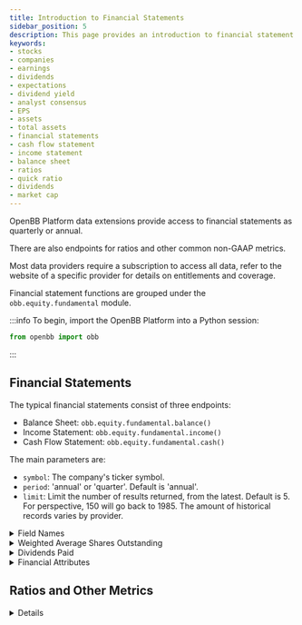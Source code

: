 ```yaml
---
title: Introduction to Financial Statements
sidebar_position: 5
description: This page provides an introduction to financial statement data available in the OpenBB Platform. This includes quarterly and annual reports, along with metrics and ratios by company. This guide provides examples for using the variety of sources.
keywords:
- stocks
- companies
- earnings
- dividends
- expectations
- dividend yield
- analyst consensus
- EPS
- assets
- total assets
- financial statements
- cash flow statement
- income statement
- balance sheet
- ratios
- quick ratio
- dividends
- market cap
---
```



<HeadTitle title="Financial Statements - Usage | OpenBB Platform Docs" />

OpenBB Platform data extensions provide access to financial statements as quarterly or annual.

There are also endpoints for ratios and other common non-GAAP metrics.

Most data providers require a subscription to access all data, refer to the website of a specific provider for details on entitlements and coverage.

Financial statement functions are grouped under the `obb.equity.fundamental` module.

:::info
To begin, import the OpenBB Platform into a Python session:

```python
from openbb import obb
```

:::

## Financial Statements

The typical financial statements consist of three endpoints:

- Balance Sheet: `obb.equity.fundamental.balance()`
- Income Statement: `obb.equity.fundamental.income()`
- Cash Flow Statement: `obb.equity.fundamental.cash()`

The main parameters are:

- `symbol`: The company's ticker symbol.
- `period`: 'annual' or 'quarter'. Default is 'annual'.
- `limit`: Limit the number of results returned, from the latest. Default is 5. For perspective, 150 will go back to 1985. The amount of historical records varies by provider.

<details>
<summary mdxType="summary">Field Names</summary>

:::info

- Every data provider has their own way of parsing and organizing the three financial statements.
- Items within each statement will vary by source and by the type of company reporting.
- Names of line items will vary by source.
- "Date" values may differ because they are from the period starting/ending or date of reporting.

:::

This example highlights how different providers will have different labels for company facts.

```python
import pandas as pd

df = pd.DataFrame()

df["yfinance"] = (
  obb.equity.fundamental.balance("TGT", provider="yfinance", limit=3)
  .to_df().get("total_assets")
)

df["fmp"] = (
  obb.equity.fundamental.balance("TGT", provider="fmp", limit=3)
  .to_df().get("total_assets")
)

df["intrinio"] = (
  obb.equity.fundamental.balance("TGT", provider="intrinio", limit=3)
  .to_df().get("total_assets")
)

df["polygon"] = (
  obb.equity.fundamental.balance("TGT", provider="polygon", limit=3)
  .to_df().get("total_assets")
)

df
```

|    |    yfinance |         fmp |    intrinio |     polygon |
|---:|------------:|------------:|------------:|------------:|
|  0 | 42779000000 | 42779000000 | 42779000000 | 42779000000 |
|  1 | 51248000000 | 51248000000 | 51248000000 | 51248000000 |
|  2 | 53811000000 | 53811000000 | 53811000000 | 53811000000 |
|  3 | 53335000000 | 53335000000 | 53335000000 | 53335000000 |

</details>

<details>
<summary mdxType="summary">Weighted Average Shares Outstanding</summary>

This key metric will be found under the income statement. It might also be called, 'basic', and the numbers do not include authorized but unissued shares.

A declining count over time is a sign that the company is returning capital to shareholders in the form of buy backs. Under ideal circumstances, it is more capital-efficient, for both company and shareholders, because distributions are double-taxed.

The company pays income tax on dividends paid, and the beneficiary pays income tax again on receipt.

A company will disclose how many shares are outstanding at the end of the period  as a weighted average over the reporting period - three months.

Let's take a look at Target. To make the numbers easier to read, we'll divide the entire column by one million.

```python
data = (
  obb.equity.fundamental.income("TGT", provider='fmp', limit=150, period="quarter")
  .to_df()
)

shares = data["weighted_average_basic_shares_outstanding"]/1000000
```

Where this data starts,

```python
shares.head(1)
```

| date       |   weighted_average_basic_shares_outstanding |
|:--------------------|--------------------------------------:|
| 1986-07-31 |                           1168.82 |

versus currently,

```python
shares.tail(1)
```

| date       |   weighted_average_basic_shares_outstanding |
|:--------------------|--------------------------------------:|
| 2023-10-31 |                           461.6 |

Thirty-seven years later, the share count is approaching a two-thirds reduction. That is 12.2% over the past five years.

```python
shares.pct_change(20).iloc[-1]
```

```console
-0.12
```

In four reporting periods, 1.3 million shares have been taken out of the float.

```python
shares.iloc[-4] - shares.iloc[-1]
```

```console
-1.3
```

With an average closing price of $144.27, that represents approximately $190M in buy backs.

```python
price = (
  obb.equity.price.historical("TGT", start_date="2022-10-01", provider="fmp")
  .to_df()
)

round((price["close"].mean()*1300000)/1000000, 2)
```

```console
187.55
```
</details>

<details>
<summary mdxType="summary">Dividends Paid</summary>

Dividends paid is in the cash flow statement. We can calculate the amount-per-share with the reported data.

```python
dividends = (
  obb.equity.fundamental.cash("TGT", provider='fmp', limit=150, period="quarter")
  .to_df()[["payment_of_dividends"]]
)

dividends["shares"] = data[["weighted_average_basic_shares_outstanding"]]
dividends["div_per_share"] = abs(dividends["payment_of_dividends"]/dividends["shares"])

dividends["div_per_share"].tail(4)
```

| date          |   div_per_share |
|:--------------|----------------:|
| 2023-01-28  |        -1.07973 |
| 2023-04-29  |        -1.07833 |
| 2023-07-29  |        -1.08102 |
| 2023-10-31  |        -1.09835 |

This can be compared against the real amounts paid to common share holders, as announced.

:::note
The dates immediately above represent the report date, dividends paid are attributed to the quarter they were paid in. The value from "2023-01-28" equates to the fourth quarter of 2022.
:::

```python
data = (
  obb.equity.fundamental.dividends("TGT", provider="fmp")
  .to_df()
  [["ex_dividend_date", "amount"]]
)
data.ex_dividend_date = data.ex_dividend_date.astype(str)
data.set_index("ex_dividend_date").loc["2023-08-15": "2022-11-15"]
```

| ex_dividend_date |   dividend |
|:--------------|-----------:|
| 2022-11-15  |       1.08 |
| 2023-02-14  |       1.08 |
| 2023-05-16  |       1.08 |
| 2023-08-15  |       1.1  |

The numbers check out, and the $2B paid to investors over four quarters is more than ten times the $190M returned through share buy backs.
</details>

<details>
<summary mdxType="summary">Financial Attributes</summary>

The `openbb-intrinio` data extension has an endpoint for extracting a single fact from financial statements.

There is a helper function for looking up the correct `tag`.

#### Search Financial Attributes

Search attributes by keyword.

```python
obb.equity.fundamental.search_attributes("marketcap").to_df().head(1)
```

|    | id         | name                  | tag       | statement_code   | statement_type   | parent_name   |   sequence | factor   | transaction   | type      | unit   |
|---:|:-----------|:----------------------|:----------|:-----------------|:-----------------|:--------------|-----------:|:---------|:--------------|:----------|:-------|
|  0 | tag_BgkbWy | Market Capitalization | marketcap | calculations     | industrial       |               |        nan |          |               | valuation | usd    |

The `tag` is what we need, in this case it is what we searched for.

```python
marketcap = (
  obb.equity.fundamental.historical_attributes(symbol="TGT", tag = "marketcap", frequency="quarterly")
  .to_df()
)

marketcap.tail(5)
```

| date          |       value |
|:--------------|------------:|
| 2022-12-31  | 66929627287 |
| 2023-03-31  | 75023699391 |
| 2023-06-30  | 59916953938 |
| 2023-09-30  | 50614370690 |
| 2023-11-22  |  60495000000 |

Doing some quick math, and ignoring the most recent value, we can see that the market cap of Target was down nearly a quarter over the last four reporting periods.

```python
marketcap.index = marketcap.index.astype(str)
(
    (marketcap.loc["2023-09-30"].value - marketcap.loc["2022-12-31"].value)/marketcap.loc["2022-12-31"].value
)
```

```console
-0.24
```
</details>

## Ratios and Other Metrics

<details>
Other valuation functions are derivatives of the financial statements, but the data provider does the math.

Values are typically ratios between line items, on a per-share basis, or as a percent growth.

This data set is where you can find EPS, FCF, P/B, EBIT, quick ratio, etc.

<details>
<summary mdxType="summary">Quick Ratio</summary>

Target's quick ratio could be one reason why its share price is losing traction against the market. Its ability to pay current obligations is not optimistically reflected in a 0.27 score, approximately 50% below the historical median.

```python
ratios = (
  obb.equity.fundamental.ratios("TGT", limit=50, provider="fmp")
  .to_df()
)

display(f"Current Quick Ratio: {ratios['quick_ratio'].iloc[-1]}")
display(f"Median Quick Ratio: {ratios['quick_ratio'].median()}")
```

```console
Current Quick Ratio: 0.27
Median Quick Ratio: 0.58
```
</details>

<details>
<summary mdxType="summary">Free Cash Flow Yield</summary>

The `metrics` endpoint, with the `openbb-fmp` data extension, has a field for free cash flow yield. It is calculated by taking the free cash flow per share divided by the current share price. We could arrive at this answer by writing some code, but these types of endpoints do the work so we don't have to. This is part of the value-add that API data distributors provide, they allow you to get straight to work with data.

We'll use this endpoint to extract the data, and compare with some of Target's competition over the last ten years.

```python
# List of other retail chains
tickers = ["COST", "BJ", "DLTR", "DG", "WMT", "BIG", "M", "KSS", "TJX"]
# Create a dictionary of tickers and company names.
names = {
    ticker: obb.equity.profile(ticker, provider="fmp").results[0].name
    for ticker in tickers
}
# Create a column for each.
fcf_yield = pd.DataFrame()
for ticker in tickers:
    fcf_yield[names[ticker]] = (
        obb.equity.fundamental.metrics(ticker, provider="fmp", period="annual", limit=10)
        .to_df()
        .reset_index()
        .set_index("calendar_year")
        .sort_index(ascending=False)
        ["free_cash_flow_yield"]
    )
fcf_yield.transpose()
```

|                                    |        2023 |        2022 |      2021 |      2020 |      2019 |       2018 |      2017 |       2016 |      2015 |        2014 |
|:-----------------------------------|------------:|------------:|----------:|----------:|----------:|-----------:|----------:|-----------:|----------:|------------:|
| Costco Wholesale Corporation       |   0.0279218 |  0.0148596  | 0.0265818 | 0.0393512 | 0.0259061 |  0.0274379 | 0.0608836 | 0.00894059 | 0.0307414 |   0.0374833 |
| BJ's Wholesale Club Holdings, Inc. | nan         |  0.0447092  | 0.0672128 | 0.113551  | 0.0566305 |  0.0911069 | 0.0261863 | 0.0658713  | 0.0169474 | nan         |
| Dollar Tree, Inc.                  | nan         |  0.010756   | 0.013957  | 0.075627  | 0.040338  |  0.0412519 | 0.0340694 | 0.0634655  | 0.0166025 |   0.0410471 |
| Dollar General Corporation         | nan         |  0.00825589 | 0.0375074 | 0.0589731 | 0.0369217 |  0.0461971 | 0.0426088 | 0.0507761  | 0.0395241 |   0.0460518 |
| Walmart Inc.                       |   0.0312425 |  0.028372   | 0.0654622 | 0.0445913 | 0.062023  |  0.0572749 | 0.101038  | 0.0735059  | 0.0597117 |   0.0415436 |
| Big Lots, Inc.                     | nan         | -0.550469   | 0.0252616 | 0.115757  | 0.0694642 | -0.111853  | 0.037219  | 0.100721   | 0.110443  |   0.089253  |
| Macy's, Inc.                       | nan         |  0.0504726  | 0.27098   | 0.0391114 | 0.0913008 |  0.101426  | 0.155761  | 0.098993   | 0.0656336 |   0.072322  |
| Kohl's Corporation                 | nan         | -0.143961   | 0.189677  | 0.147968  | 0.119492  |  0.139799  | 0.0961367 | 0.19879    | 0.0816518 |   0.110697  |
| The TJX Companies, Inc.            |   0.0271588 |  0.0234975  | 0.0517687 | 0.0401668 | 0.0488266 |  0.0399352 | 0.0536965 | 0.0433279  | 0.0464416 |   0.0406432 |

Explore the rest of the `fundamental` module under the [Reference](/platform/reference/equity/fundamental) section.
</details>

</details>
